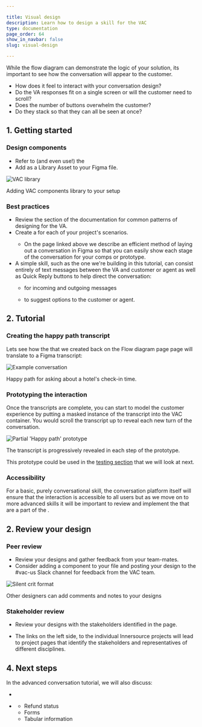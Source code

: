 ```yaml
---

title: Visual design
description: Learn how to design a skill for the VAC
type: documentation
page_order: 64
show_in_navbar: false
slug: visual-design

---
```



While the flow diagram can demonstrate the logic of your solution, its important to see how the conversation will appear to the customer.

- How does it feel to interact with your conversation design?
- Do the VA responses fit on a single screen or will the customer need to scroll?
- Does the number of buttons overwhelm the customer?
- Do they stack so that they can all be seen at once? 

## 1. Getting started

### Design components
- Refer to (and even use!) the <ExternalLink linkName="CDS Starter Figma file" linkURL="/" />
- Add <ExternalLink linkName="VAC Components" linkURL="https://www.figma.com/file/vjBUZSellUT1M5eZnfp087/VAC-Components?node-id=463%3A8833" /> as a Library Asset to your Figma file.

![VAC library](./images/add-library.png)
<figcaption>Adding VAC components library to your setup</figcaption>

### Best practices

  - Review the <ExternalLink linkName="building blocks" linkURL="https://confluence.expedia.biz/display/GCOUX/Building+blocks" /> section of the documentation for common patterns of designing for the VA.
  - Create a <ExternalLink linkName="transcript component" linkURL="https://www.figma.com/file/bXYsRa3eAw4TMWb56yPJXs/How-to%3A-build-a-transcript?node-id=0%3A1" /> for each of your project's scenarios.
    - On the page linked above we describe an efficient method of laying out a conversation in Figma so that you can easily show each stage of the conversation for your comps or prototype.
  - A simple skill, such as the one we're building in this tutorial, can consist entirely of text messages between the VA and customer or agent as well as Quick Reply buttons to help direct the conversation:
    - <ExternalLink linkName="Message bubbles" linkURL="http://figma.com/file/vjBUZSellUT1M5eZnfp087/VAC-Components?node-id=5826:0" /> for incoming and outgoing messages

    - <ExternalLink linkName="Quick reply buttons" linkURL="http://figma.com/file/vjBUZSellUT1M5eZnfp087/VAC-Components?node-id=6184:90738" /> to suggest options to the customer or agent.

## 2. Tutorial

### Creating the happy path transcript
Lets see how the <ExternalLink linkName="conversation design" linkURL="/basic-flow" /> that we created back on the Flow diagram page page will translate to a Figma transcript:

![Example conversation](images/happy-path-amenities2.png)
<figcaption>Happy path for asking about a hotel's check-in time.</figcaption>

### Prototyping the interaction
Once the transcripts are complete, you can start to model the customer experience by putting a masked instance of the transcript into the VAC container. You would scroll the transcript up to reveal each new turn of the conversation.

![Partial 'Happy path' prototype](images/Prototype.png)
<figcaption>The transcript is progressively revealed in each step of the prototype.</figcaption>

This prototype could be used in the <a href="/basic-test">testing section</a> that we will look at next.

### Accessibility

For a basic, purely conversational skill, the conversation platform itself will ensure that the interaction is accessible to all users but as we move on to more advanced skills it will be important to review and implement the <ExternalLink linkName="Accessibility Guidelines" linkURL="https://www.figma.com/file/vjBUZSellUT1M5eZnfp087/VAC-Components?node-id=5906%3A0" /> that are a part of the <ExternalLink linkName="VAC Components Library" linkURL="https://www.figma.com/file/vjBUZSellUT1M5eZnfp087/VAC-Components?node-id=463%3A8833" />.

## 2. Review your design

### Peer review

- Review your designs and gather feedback from your team-mates.
- Consider adding a <ExternalLink linkName="Silent Crit" linkURL="https://www.figma.com/file/S1KDX9Zy7e3c3UfZYM9NB9/%F0%9F%95%B9Silent-Crit-%3A-Feedback-Kit?node-id=28%3A2335" /> component to your file and posting your design to the #vac-us Slack channel for feedback from the VAC team.

![Silent crit format](./images/silent-crit.png)
<figcaption>Other designers can add comments and notes to your designs</figcaption>

### Stakeholder review

- Review your designs with the stakeholders identified in the <ExternalLink linkName="Virtual Agent Platform Innersource Model" linkURL="https://confluence.expedia.biz/display/VAP/Virtual+Agent+Platform+Innersource+Model" /> page. 

- The links on the left side, to the individual Innersource projects will lead to project pages that identify the stakeholders and representatives of different disciplines.

## 4. Next steps

In the advanced conversation tutorial, we will also discuss:
- <ExternalLink linkName="WebViews" linkURL="/" />
- <ExternalLink linkName="Declarative cards" linkURL="/" />

  - Refund status
  - Forms
  - Tabular information

<PageFooter prevSlug="/flows" prevPage="Flow design" nextSlug="/test" nextPage="Testing" />